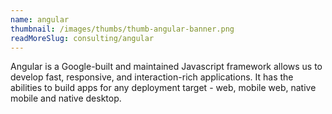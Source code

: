 ```yaml
---
name: angular
thumbnail: /images/thumbs/thumb-angular-banner.png
readMoreSlug: consulting/angular
---
```


Angular is a Google-built and maintained Javascript framework allows us to develop fast, responsive, and interaction-rich applications. It has the abilities to build apps for any deployment target - web, mobile web, native mobile and native desktop.
